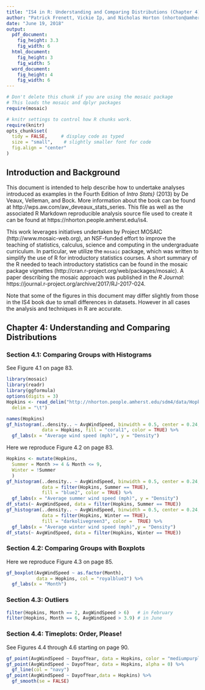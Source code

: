 ```yaml
---
title: "IS4 in R: Understanding and Comparing Distributions (Chapter 4)"
author: "Patrick Frenett, Vickie Ip, and Nicholas Horton (nhorton@amherst.edu)"
date: "June 19, 2018"
output: 
  pdf_document:
    fig_height: 3.3
    fig_width: 6
  html_document:
    fig_height: 3
    fig_width: 5
  word_document:
    fig_height: 4
    fig_width: 6
---
```



```r
# Don't delete this chunk if you are using the mosaic package
# This loads the mosaic and dplyr packages
require(mosaic)
```

```r
# knitr settings to control how R chunks work.
require(knitr)
opts_chunk$set(
  tidy = FALSE,     # display code as typed
  size = "small",    # slightly smaller font for code
  fig.align = "center"
)
```

## Introduction and Background 

This document is intended to help describe how to undertake analyses introduced 
as examples in the Fourth Edition of *Intro Stats}* (2013) by De Veaux, Velleman, and Bock.
More information about the book can be found at http://wps.aw.com/aw_deveaux_stats_series.  This file as well as the associated R Markdown reproducible analysis source file used to create it can be found at https://nhorton.people.amherst.edu/is4.

This work leverages initiatives undertaken by Project MOSAIC (http://www.mosaic-web.org), an NSF-funded effort to improve the teaching of statistics, calculus, science and computing in the undergraduate curriculum. In particular, we utilize the `mosaic` package, which was written to simplify the use of R for introductory statistics courses. A short summary of the R needed to teach introductory statistics can be found in the mosaic package vignettes (http://cran.r-project.org/web/packages/mosaic). A paper describing the mosaic approach was published in the *R Journal*: https://journal.r-project.org/archive/2017/RJ-2017-024.

Note that some of the figures in this document may differ slightly from those in the IS4 book due to small differences in datasets. However in all cases the analysis and techniques in R are accurate.

## Chapter 4: Understanding and Comparing Distributions

### Section 4.1: Comparing Groups with Histograms

See Figure 4.1 on page 83.

```r
library(mosaic)
library(readr)
library(ggformula)
options(digits = 3)
Hopkins <- read_delim("http://nhorton.people.amherst.edu/sdm4/data/Hopkins_Forest_2011.txt", 
  delim = "\t")
```

```r
names(Hopkins)   
gf_histogram(..density.. ~ AvgWindSpeed, binwidth = 0.5, center = 0.24, 
             data = Hopkins, fill = "coral1", color = TRUE) %>%
  gf_labs(x = "Average wind speed (mph)", y = "Density")
```

Here we reproduce Figure 4.2 on page 83.

```r
Hopkins <- mutate(Hopkins,
  Summer = Month >= 4 & Month <= 9,
  Winter = !Summer
  )
gf_histogram(..density.. ~ AvgWindSpeed, binwidth = 0.5, center = 0.24, 
             data = filter(Hopkins, Summer == TRUE), 
             fill = "blue2", color = TRUE) %>%
  gf_labs(x = "Average summer wind speed (mph)", y = "Density")
df_stats(~ AvgWindSpeed, data = filter(Hopkins, Summer == TRUE))
gf_histogram(..density.. ~ AvgWindSpeed, binwidth = 0.5, center = 0.24, 
             data = filter(Hopkins, Winter == TRUE), 
             fill = "darkolivegreen3", color =  TRUE) %>%
  gf_labs(x = "Average winter wind speed (mph)",y = "Density")
df_stats(~ AvgWindSpeed, data = filter(Hopkins, Winter == TRUE))
```

### Section 4.2: Comparing Groups with Boxplots

Here we reproduce Figure 4.3 on page 85.

```r
gf_boxplot(AvgWindSpeed ~ as.factor(Month), 
           data = Hopkins, col = "royalblue3") %>%
  gf_labs(x = "Month")
```

### Section 4.3: Outliers

```r
filter(Hopkins, Month == 2, AvgWindSpeed > 6)   # in February
filter(Hopkins, Month == 6, AvgWindSpeed > 3.9) # in June
```

### Section 4.4: Timeplots: Order, Please!

See Figures 4.4 through 4.6 starting on page 90.
```r
gf_point(AvgWindSpeed ~ DayofYear, data = Hopkins, color = "mediumpurple") 
gf_point(AvgWindSpeed ~ DayofYear, data = Hopkins, alpha = 0) %>%
  gf_line(col = "navy")
gf_point(AvgWindSpeed ~ DayofYear,data = Hopkins) %>%
  gf_smooth(se = FALSE)
```



